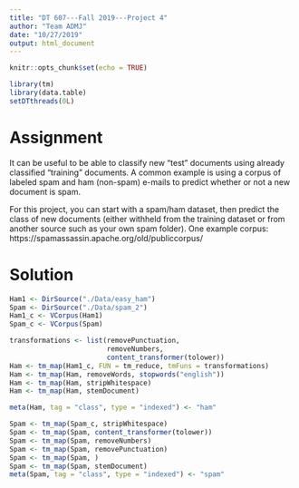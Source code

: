 ```yaml
---
title: "DT 607---Fall 2019---Project 4"
author: "Team ADMJ"
date: "10/27/2019"
output: html_document
---
```


```r
knitr::opts_chunk$set(echo = TRUE)
```
```r
library(tm)
library(data.table)
setDTthreads(0L)
```

# Assignment
It can be useful to be able to classify new "test" documents using already
classified "training" documents.  A common example is using a corpus of labeled
spam and ham (non-spam) e-mails to predict whether or not a new document is spam.  

For this project, you can start with a spam/ham dataset, then predict the class
of new documents (either withheld from the training dataset or from another
source such as your own spam folder). One example corpus:
https://spamassassin.apache.org/old/publiccorpus/

# Solution
```r
Ham1 <- DirSource("./Data/easy_ham")
Spam <- DirSource("./Data/spam_2")
Ham1_c <- VCorpus(Ham1)
Spam_c <- VCorpus(Spam)
```

```r
transformations <- list(removePunctuation,
                        removeNumbers,
                        content_transformer(tolower))
Ham <- tm_map(Ham1_c, FUN = tm_reduce, tmFuns = transformations)
Ham <- tm_map(Ham, removeWords, stopwords("english"))
Ham <- tm_map(Ham, stripWhitespace)
Ham <- tm_map(Ham, stemDocument)

meta(Ham, tag = "class", type = "indexed") <- "ham"

Spam <- tm_map(Spam_c, stripWhitespace)
Spam <- tm_map(Spam, content_transformer(tolower))
Spam <- tm_map(Spam, removeNumbers)
Spam <- tm_map(Spam, removePunctuation)
Spam <- tm_map(Spam, )
Spam <- tm_map(Spam, stemDocument)
meta(Spam, tag = "class", type = "indexed") <- "spam"
```

```r

```